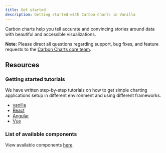```yaml
---
title: Get started
description: Getting started with Carbon Charts in Vanilla
---
```


<PageDescription>

Carbon charts help you tell accurate and convincing stories around data with
beautiful and accessible visualizations.

</PageDescription>

<InlineNotification>

**Note:** Please direct all questions regarding support, bug fixes, and feature
requests to the
[Carbon Charts core team](https://github.com/carbon-design-system/carbon-charts#core-team).

</InlineNotification>

## Resources

<Row className="resource-card-group">
<Column colMd={4} colLg={4} noGutterSm>
  <ResourceCard
    subTitle="Carbon Charts repo"
    href="https://github.com/carbon-design-system/carbon-charts">
    <MdxIcon name="github" />
  </ResourceCard>
</Column>

<Column colMd={4} colLg={4} noGutterSm>
  <ResourceCard
    subTitle="Carbon Charts demo site"
    href="https://carbon-design-system.github.io/carbon-charts/"
  >
    <MdxIcon name="storybook" />
  </ResourceCard>
</Column>

<Column colLg={4} colMd={4} noGutterSm>
  <ResourceCard
    subTitle="Figma kit"
    href="https://www.figma.com/community/file/1342888187036080999"
    actionIcon="launch"
  >
    <MdxIcon name="figma" />
  </ResourceCard>
</Column>

</Row>

### Getting started tutorials

We have written step-by-step tutorials on how to get simple charting
applications setup in different environment and using different frameworks.

- [vanilla](https://carbon-design-system.github.io/carbon-charts/?path=/story/docs-getting-started--vanilla)
- [React](https://carbon-design-system.github.io/carbon-charts/?path=/story/docs-getting-started--react)
- [Angular](https://carbon-design-system.github.io/carbon-charts/?path=/story/docs-getting-started--angular)
- [Vue](https://carbon-design-system.github.io/carbon-charts/?path=/story/docs-getting-started--vue)

### List of available components

View available components
[here](https://github.com/carbon-design-system/carbon-charts#component-status).
